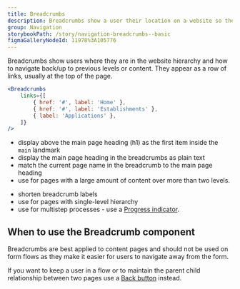 ```yaml
---
title: Breadcrumbs
description: Breadcrumbs show a user their location on a website so they can easily navigate to find what they need.
group: Navigation
storybookPath: /story/navigation-breadcrumbs--basic
figmaGalleryNodeId: 11978%3A105776
---
```


Breadcrumbs show users where they are in the website hierarchy and how to navigate back/up to previous levels or content. They appear as a row of links, usually at the top of the page.

```jsx live
<Breadcrumbs
	links={[
		{ href: '#', label: 'Home' },
		{ href: '#', label: 'Establishments' },
		{ label: 'Applications' },
	]}
/>
```

<DoHeading />

- display above the main page heading (h1) as the first item inside the `main` landmark
- display the main page heading in the breadcrumbs as plain text
- match the current page name in the breadcrumb to the main page heading
- use for pages with a large amount of content over more than two levels.

<DontHeading />

- shorten breadcrumb labels
- use for pages with single-level hierarchy
- use for multistep processes - use a [Progress indicator](/components/progress-indicator).

## When to use the Breadcrumb component

Breadcrumbs are best applied to content pages and should not be used on form flows as they make it easier for users to navigate away from the form.

If you want to keep a user in a flow or to maintain the parent child relationship between two pages use a [Back button](/components/direction-link) instead.
